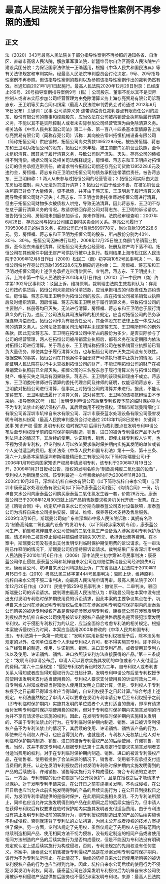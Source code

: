 # ​最高人民法院关于部分指导性案例不再参照的通知
## 正文
法〔2020〕343号最高人民法院关于部分指导性案例不再参照的通知各省、自治区、直辖市高级人民法院，解放军军事法院，新疆维吾尔自治区高级人民法院生产建设兵团分院：为保证国家法律统一正确适用，根据《中华人民共和国民法典》等有关法律规定和审判实际，经最高人民法院审判委员会讨论决定，9号、20号指导性案例不再参照。但该指导性案例的裁判以及参照该指导性案例作出的裁判仍然有效。本通知自2021年1月1日起施行。最高人民法院2020年12月29日附录：已经废止的9号、20号指导案例指导案例9号（民）| 公司股东、董事不能以其不是实际控制人或者未实际参加公司经营管理为由免除清算义务上海存亮贸易有限公司诉蒋志东、王卫明等买卖合同纠纷案（最高人民法院审判委员会讨论通过 2012年9月18日发布）关键词：民事 公司清算义务 连带清偿责任裁判要点有限责任公司的股东、股份有限公司的董事和控股股东，应当依法在公司被吊销营业执照后履行清算义务，不能以其不是实际控制人或者未实际参加公司经营管理为由免除清算义务。相关法条《中华人民共和国公司法》第二十条、第一百八十四条基本案情原告上海存亮贸易有限公司（简称存亮公司）诉称：其向被告常州拓恒机械设备有限公司（简称拓恒公司）供应钢材，拓恒公司尚欠货款1395228.6元。被告房恒福、蒋志东和王卫明为拓恒公司的股东，拓恒公司未年检，被工商部门吊销营业执照，至今未组织清算。因其怠于履行清算义务，导致公司财产流失、灭失，存亮公司的债权得不到清偿。根据公司法及相关司法解释规定，房恒福、蒋志东和王卫明应对拓恒公司的债务承担连带责任。故请求判令拓恒公司偿还存亮公司货款1395228.6元及违约金，房恒福、蒋志东和王卫明对拓恒公司的债务承担连带清偿责任。被告蒋志东、王卫明辩称：1.两人从未参与过拓恒公司的经营管理；2.拓恒公司实际由大股东房恒福控制，两人无法对其进行清算；3.拓恒公司由于经营不善，在被吊销营业执照前已背负了大量债务，资不抵债，并非由于蒋志东、王卫明怠于履行清算义务而导致拓恒公司财产灭失；4.蒋志东、王卫明也曾委托律师对拓恒公司进行清算，但由于拓恒公司财物多次被债权人哄抢，导致无法清算，因此蒋志东、王卫明不存在怠于履行清算义务的情况。故请求驳回存亮公司对蒋志东、王卫明的诉讼请求。被告拓恒公司、房恒福未到庭参加诉讼，亦未作答辩。法院经审理查明：2007年6月28日，存亮公司与拓恒公司建立钢材买卖合同关系。存亮公司履行了7095006.6元的供货义务，拓恒公司已付货款5699778元，尚欠货款1395228.6元。另，房恒福、蒋志东和王卫明为拓恒公司的股东，所占股份分别为40％、30％、30％。拓恒公司因未进行年检，2008年12月25日被工商部门吊销营业执照，至今股东未组织清算。现拓恒公司无办公经营地，帐册及财产均下落不明。拓恒公司在其他案件中因无财产可供执行被中止执行。裁判结果上海市松江区人民法院于2009年12月8日作出（2009）松民二（商）初字第1052号民事判决：一、拓恒公司偿付存亮公司货款1395228.6元及相应的违约金；二、房恒福、蒋志东和王卫明对拓恒公司的上述债务承担连带清偿责任。宣判后，蒋志东、王卫明提出上诉。上海市第一中级人民法院于2010年9月1日作出（2010）沪一中民四（商）终字第1302号民事判决：驳回上诉，维持原判。裁判理由法院生效裁判认为：存亮公司按约供货后，拓恒公司未能按约付清货款，应当承担相应的付款责任及违约责任。房恒福、蒋志东和王卫明作为拓恒公司的股东，应在拓恒公司被吊销营业执照后及时组织清算。因房恒福、蒋志东和王卫明怠于履行清算义务，导致拓恒公司的主要财产、帐册等均已灭失，无法进行清算，房恒福、蒋志东和王卫明怠于履行清算义务的行为，违反了公司法及其司法解释的相关规定，应当对拓恒公司的债务承担连带清偿责任。拓恒公司作为有限责任公司，其全体股东在法律上应一体成为公司的清算义务人。公司法及其相关司法解释并未规定蒋志东、王卫明所辩称的例外条款，因此无论蒋志东、王卫明在拓恒公司中所占的股份为多少，是否实际参与了公司的经营管理，两人在拓恒公司被吊销营业执照后，都有义务在法定期限内依法对拓恒公司进行清算。关于蒋志东、王卫明辩称拓恒公司在被吊销营业执照前已背负大量债务，即使其怠于履行清算义务，也与拓恒公司财产灭失之间没有关联性。根据查明的事实，拓恒公司在其他案件中因无财产可供执行被中止执行的情况，只能证明人民法院在执行中未查找到拓恒公司的财产，不能证明拓恒公司的财产在被吊销营业执照前已全部灭失。拓恒公司的三名股东怠于履行清算义务与拓恒公司的财产、帐册灭失之间具有因果联系，蒋志东、王卫明的该项抗辩理由不成立。蒋志东、王卫明委托律师进行清算的委托代理合同及律师的证明，仅能证明蒋志东、王卫明欲对拓恒公司进行清算，但事实上对拓恒公司的清算并未进行。据此，不能认定蒋志东、王卫明依法履行了清算义务，故对蒋志东、王卫明的该项抗辩理由不予采纳。指导案例20号 （民）|发明专利申请公布后至专利权授予前的临时保护期内不为专利法禁止的被诉侵权产品，其后续商用不视为侵权。深圳市斯瑞曼精细化工有限公司诉深圳市坑梓自来水有限公司、深圳市康泰蓝水处理设备有限公司侵害发明专利权纠纷案（最高人民院审判委员会讨论通过 2013年11月8日发布）关键词：民事 知识产权 侵害 发明专利权 临时保护期 后续行为裁判要点在发明专利申请公布后至专利权授予前的临时保护期内制造、销售、进口的被诉专利侵权产品不为专利法禁止的情况下，其后续的使用、许诺销售、销售，即使未经专利权人许可，也不视为侵害专利权，但专利权人可以依法要求临时保护期内实施其发明的单位或者个人支付适当的费用。相关法条《中华人民共和国专利法》第十一条、第十三条、第六十九条基本案情深圳市斯瑞曼精细化工有限公司(以下简称斯瑞曼公司)于2006年1月19日向国家知识产权局申请发明专利，该专利于2006年7月19日公开，2009年1月21日授权公告，授权的发明名称为“制备高纯度二氧化氯的设备”，专利权人为斯瑞曼公司。该专利最近一次年费缴纳时间为2008年11月28日。2008年10月20日，深圳市坑梓自来水有限公司（以下简称坑梓自来水公司）与深圳市康泰蓝水处理设备有限公司(以下简称康泰蓝公司)签订《购销合同》一份，坑梓自来水公司向康泰蓝公司购买康泰蓝二氧化氯发生器一套，价款26万元。康泰蓝公司已于2008年12月30日就上述产品销售款要求税务机关代开统一发票。在上述《购销合同》中，约定坑梓自来水公司分期向康泰蓝公司支付设备款项，康泰蓝公司为坑梓自来水公司提供安装、调试、维修、保养等技术支持及售后服务。2009年3月16日，斯瑞曼公司向广东省深圳市中级人民法院诉称：其拥有名称为“制备高纯度二氧化氯的设备”的发明专利（以下简称涉案发明专利），康泰蓝公司生产、销售和坑梓自来水公司使用的二氧化氯生产设备落入涉案发明专利保护范围。请求判令二被告停止侵权并赔偿经济损失30万元、承担诉讼费等费用。在本案中，斯瑞曼公司没有提出支付发明专利临时保护期使用费的诉讼请求，在一审法院已作释明的情况下，斯瑞曼公司仍坚持原诉讼请求。裁判结果广东省深圳市中级人民法院于2010年1月6日作出（2009）深中法民三初字第94号民事判决：康泰蓝公司停止侵权,康泰蓝公司和坑梓自来水公司连带赔偿斯瑞曼公司经济损失8万元。康泰蓝公司、坑梓自来水公司均提起上诉，广东省高级人民法院于2010年11月15日作出（2010）粤高法民三终字第444号民事判决：驳回上诉，维持原判。坑梓自来水公司不服二审判决，向最高人民法院申请再审。最高人民法院于2011年12月20日作出（2011）民提字第259号民事判决：撤销原一、二审判决，驳回斯瑞曼公司的诉讼请求。裁判理由最高人民法院认为：斯瑞曼公司在本案中没有提出支付发明专利临时保护期使用费的诉讼请求，因此本案的主要争议焦点在于，坑梓自来水公司在涉案发明专利授权后使用其在涉案发明专利临时保护期内向康泰蓝公司购买的被诉专利侵权产品是否侵犯涉案发明专利权，康泰蓝公司在涉案发明专利授权后为坑梓自来水公司使用被诉专利侵权产品提供售后服务是否侵犯涉案发明专利权。对于侵犯专利权行为的认定，应当全面综合考虑专利法的相关规定。根据本案被诉侵权行为时间，本案应当适用2000年修改的《中华人民共和国专利法》。专利法第十一条第一款规定：“发明和实用新型专利权被授予后，除本法另有规定的以外，任何单位或者个人未经专利权人许可，都不得实施其专利，即不得为生产经营目的制造、使用、许诺销售、销售、进口其专利产品，或者使用其专利方法以及使用、许诺销售、销售、进口依照该专利方法直接获得的产品。”第十三条规定：“发明专利申请公布后，申请人可以要求实施其发明的单位或者个人支付适当的费用。”第六十二条规定：“侵犯专利权的诉讼时效为二年，自专利权人或者利害关系人得知或者应当得知侵权行为之日起计算。发明专利申请公布后至专利权授予前使用该发明未支付适当使用费的，专利权人要求支付使用费的诉讼时效为二年，自专利权人得知或者应当得知他人使用其发明之日起计算，但是，专利权人于专利权授予之日前即已得知或者应当得知的，自专利权授予之日起计算。”综合考虑上述规定，专利法虽然规定了申请人可以要求在发明专利申请公布后至专利权授予之前（即专利临时保护期内）实施其发明的单位或者个人支付适当的费用，即享有请求给付发明专利临时保护期使用费的权利，但对于专利临时保护期内实施其发明的行为并不享有请求停止实施的权利。因此，在发明专利临时保护期内实施相关发明的，不属于专利法禁止的行为。在专利临时保护期内制造、销售、进口被诉专利侵权产品不为专利法禁止的情况下，其后续的使用、许诺销售、销售该产品的行为，即使未经专利权人许可，也应当得到允许。也就是说，专利权人无权禁止他人对专利临时保护期内制造、销售、进口的被诉专利侵权产品的后续使用、许诺销售、销售。当然，这并不否定专利权人根据专利法第十三条规定行使要求实施其发明者支付适当费用的权利。对于在专利临时保护期内制造、销售、进口的被诉专利侵权产品，在销售者、使用者提供了合法来源的情况下，销售者、使用者不应承担支付适当费用的责任。认定在发明专利授权后针对发明专利临时保护期内实施发明得到的产品的后续使用、许诺销售、销售等实施行为不构成侵权，符合专利法的立法宗旨。一方面，专利制度的设计初衷是“以公开换保护”，且是在授权之后才能请求予以保护。对于发明专利申请来说，在公开日之前实施相关发明，不构成侵权，在公开日后也应当允许此前实施发明得到的产品的后续实施行为；在公开日到授权日之间，为发明专利申请提供的是临时保护，在此期间实施相关发明，不为专利法所禁止，同样也应当允许实施发明得到的产品在此期间之后的后续实施行为，但申请人在获得专利权后有权要求在临时保护期内实施其发明者支付适当费用。由于专利法没有禁止发明专利授权前的实施行为，则专利授权前制造出来的产品的后续实施也不构成侵权。否则就违背了专利法的立法初衷，为尚未公开或者授权的技术方案提供了保护。另一方面，专利法规定了先用权，虽然仅规定了先用权人在原有范围内继续制造相同产品、使用相同方法不视为侵权，没有规定制造的相同产品或者使用相同方法制造的产品的后续实施行为是否构成侵权，但是不能因为专利法没有明确规定就认定上述后续实施行为构成侵权，否则，专利法规定的先用权没有任何意义。本案中，康泰蓝公司销售被诉专利侵权产品是在涉案发明专利临时保护期内，该行为不为专利法所禁止。在此情况下，后续的坑梓自来水公司使用所购买的被诉专利侵权产品的行为也应当得到允许。因此，坑梓自来水公司后续的使用行为不侵犯涉案发明专利权。同理，康泰蓝公司在涉案发明专利授权后为坑梓自来水公司使用被诉专利侵权产品提供售后服务也不侵犯涉案发明专利权。来源：最高人民法院